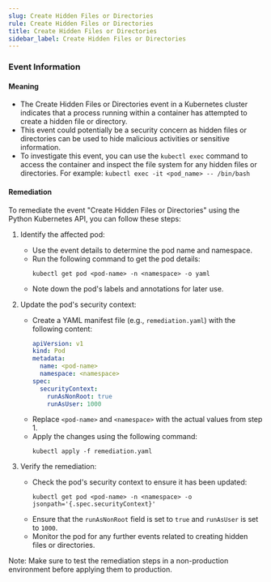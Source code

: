 ```yaml
--- 
slug: Create Hidden Files or Directories
rule: Create Hidden Files or Directories
title: Create Hidden Files or Directories
sidebar_label: Create Hidden Files or Directories
---
```

                   


### Event Information

#### Meaning

- The Create Hidden Files or Directories event in a Kubernetes cluster indicates that a process running within a container has attempted to create a hidden file or directory.
- This event could potentially be a security concern as hidden files or directories can be used to hide malicious activities or sensitive information.
- To investigate this event, you can use the `kubectl exec` command to access the container and inspect the file system for any hidden files or directories. For example: `kubectl exec -it <pod_name> -- /bin/bash`

#### Remediation

To remediate the event "Create Hidden Files or Directories" using the Python Kubernetes API, you can follow these steps:

1. Identify the affected pod:
   - Use the event details to determine the pod name and namespace.
   - Run the following command to get the pod details:
     ```
     kubectl get pod <pod-name> -n <namespace> -o yaml
     ```
   - Note down the pod's labels and annotations for later use.

2. Update the pod's security context:
   - Create a YAML manifest file (e.g., `remediation.yaml`) with the following content:
     ```yaml
     apiVersion: v1
     kind: Pod
     metadata:
       name: <pod-name>
       namespace: <namespace>
     spec:
       securityContext:
         runAsNonRoot: true
         runAsUser: 1000
     ```
   - Replace `<pod-name>` and `<namespace>` with the actual values from step 1.
   - Apply the changes using the following command:
     ```
     kubectl apply -f remediation.yaml
     ```

3. Verify the remediation:
   - Check the pod's security context to ensure it has been updated:
     ```
     kubectl get pod <pod-name> -n <namespace> -o jsonpath='{.spec.securityContext}'
     ```
   - Ensure that the `runAsNonRoot` field is set to `true` and `runAsUser` is set to `1000`.
   - Monitor the pod for any further events related to creating hidden files or directories.

Note: Make sure to test the remediation steps in a non-production environment before applying them to production.

 
